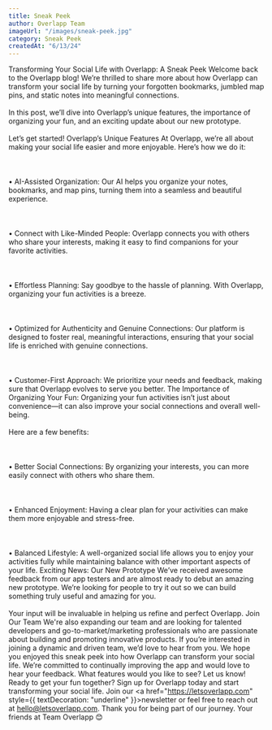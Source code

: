 ```yaml
---
title: Sneak Peek
author: Overlapp Team
imageUrl: "/images/sneak-peek.jpg"
category: Sneak Peek
createdAt: "6/13/24"
---
```


<ContentTitle>Transforming Your Social Life with Overlapp: A Sneak Peek</ContentTitle>
<ContentText>
    Welcome back to the Overlapp blog! We’re thrilled to share more about how Overlapp can transform your social life by turning your forgotten bookmarks, jumbled map pins, and static notes into
    meaningful connections.<br></br> In this post, we’ll dive into Overlapp’s unique features, the importance of organizing your fun, and an exciting update about our new prototype.<br></br> Let’s get started!
</ContentText>
<ContentTitle>Overlapp’s Unique Features</ContentTitle>
<ContentText>
    At Overlapp, we’re all about making your social life easier and more enjoyable. Here’s how we do it:<br></br>
    <br></br>• AI-Assisted Organization: Our AI helps you organize your notes, bookmarks, and map pins, turning them into a seamless and beautiful experience.<br></br>
    <br></br>• Connect with Like-Minded People: Overlapp connects you with others who share your interests, making it easy to find companions for your favorite activities.<br></br>
    <br></br> • Effortless Planning: Say goodbye to the hassle of planning. With Overlapp, organizing your fun activities is a breeze.<br></br>
    <br></br> • Optimized for Authenticity and Genuine Connections: Our platform is designed to foster real, meaningful interactions, ensuring that your social life is enriched with genuine
    connections.<br></br>
    <br></br> • Customer-First Approach: We prioritize your needs and feedback, making sure that Overlapp evolves to serve you better. The Importance of Organizing Your Fun: Organizing your fun activities
    isn’t just about convenience—it can also improve your social connections and overall well-being.<br></br> Here are a few benefits:<br></br>
    <br></br> • Better Social Connections: By organizing your interests, you can more easily connect with others who share them.<br></br>
    <br></br> • Enhanced Enjoyment: Having a clear plan for your activities can make them more enjoyable and stress-free.<br></br>
    <br></br> • Balanced Lifestyle: A well-organized social life allows you to enjoy your activities fully while maintaining balance with other important aspects of your life.
</ContentText>
<ContentTitle>Exciting News: Our New Prototype</ContentTitle>
<ContentText>
    We’ve received awesome feedback from our app testers and are almost ready to debut an amazing new prototype. We’re looking for people to try it out so we can build something truly useful and
    amazing for you.<br></br> Your input will be invaluable in helping us refine and perfect Overlapp.
</ContentText>
<ContentTitle>Join Our Team</ContentTitle>
<ContentText>
    We're also expanding our team and are looking for talented developers and go-to-market/marketing professionals who are passionate about building and promoting innovative products.
</ContentText>
<ContentText>
    If you’re interested in joining a dynamic and driven team, we’d love to hear from you. We hope you enjoyed this sneak peek into how Overlapp can transform your social life. We’re committed to
    continually improving the app and would love to hear your feedback.
</ContentText>
<ContentText>What features would you like to see? Let us know! Ready to get your fun together? Sign up for Overlapp today and start transforming your social life.</ContentText>
<ContentText>
    Join our <a href="https://letsoverlapp.com" style={{ textDecoration: "underline" }}>newsletter</a>
    or feel free to reach out at hello@letsoverlapp.com. Thank you for being part of our journey. 
</ContentText>
<ContentText>
Your friends at Team Overlapp 😊
</ContentText>
